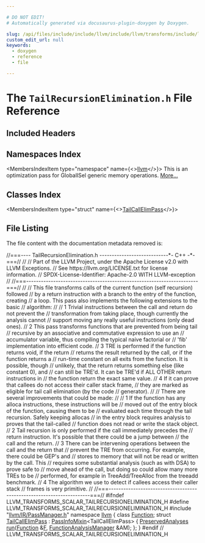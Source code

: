 ```yaml
---

# DO NOT EDIT!
# Automatically generated via docusaurus-plugin-doxygen by Doxygen.

slug: /api/files/include/include/llvm/include/llvm/transforms/include/llvm/transforms/scalar/tailrecursionelimination-h
custom_edit_url: null
keywords:
  - doxygen
  - reference
  - file

---
```





# The `TailRecursionElimination.h` File Reference

<DoxygenPage pluginConfig={pluginConfig}>



## Included Headers

<IncludesList>
<IncludesListItem
  filePath="llvm/IR/PassManager.h"
  permalink="/docs/api/files/include/include/llvm/include/llvm/ir/passmanager-h"
  isLocal="true" />
</IncludesList>

## Namespaces Index

<MembersIndex>

<MembersIndexItem
  type="namespace"
  name={<><a href="/docs/api/namespaces/llvm">llvm</a></>}>
This is an optimization pass for GlobalISel generic memory operations. <a href="/docs/api/namespaces/llvm/#details">More...</a>
</MembersIndexItem>

</MembersIndex>

## Classes Index

<MembersIndex>

<MembersIndexItem
  type="struct"
  name={<><a href="/docs/api/structs/llvm/tailcallelimpass">TailCallElimPass</a></>}>
</MembersIndexItem>

</MembersIndex>


## File Listing

The file content with the documentation metadata removed is:

<ProgramListing>

<Link id="l00001" /><CodeLine lineNumber="1"><span class="doxyHighlightComment">//===---- TailRecursionElimination.h ----------------------------&#42;- C++ -&#42;-===//</span></CodeLine>
<Link id="l00002" /><CodeLine lineNumber="2"><span class="doxyHighlightComment">//</span></CodeLine>
<Link id="l00003" /><CodeLine lineNumber="3"><span class="doxyHighlightComment">// Part of the LLVM Project, under the Apache License v2.0 with LLVM Exceptions.</span></CodeLine>
<Link id="l00004" /><CodeLine lineNumber="4"><span class="doxyHighlightComment">// See https://llvm.org/LICENSE.txt for license information.</span></CodeLine>
<Link id="l00005" /><CodeLine lineNumber="5"><span class="doxyHighlightComment">// SPDX-License-Identifier: Apache-2.0 WITH LLVM-exception</span></CodeLine>
<Link id="l00006" /><CodeLine lineNumber="6"><span class="doxyHighlightComment">//</span></CodeLine>
<Link id="l00007" /><CodeLine lineNumber="7"><span class="doxyHighlightComment">//===----------------------------------------------------------------------===//</span></CodeLine>
<Link id="l00008" /><CodeLine lineNumber="8"><span class="doxyHighlightComment">//</span></CodeLine>
<Link id="l00009" /><CodeLine lineNumber="9"><span class="doxyHighlightComment">// This file transforms calls of the current function (self recursion) followed</span></CodeLine>
<Link id="l00010" /><CodeLine lineNumber="10"><span class="doxyHighlightComment">// by a return instruction with a branch to the entry of the function, creating</span></CodeLine>
<Link id="l00011" /><CodeLine lineNumber="11"><span class="doxyHighlightComment">// a loop.  This pass also implements the following extensions to the basic</span></CodeLine>
<Link id="l00012" /><CodeLine lineNumber="12"><span class="doxyHighlightComment">// algorithm:</span></CodeLine>
<Link id="l00013" /><CodeLine lineNumber="13"><span class="doxyHighlightComment">//</span></CodeLine>
<Link id="l00014" /><CodeLine lineNumber="14"><span class="doxyHighlightComment">//  1 Trivial instructions between the call and return do not prevent the</span></CodeLine>
<Link id="l00015" /><CodeLine lineNumber="15"><span class="doxyHighlightComment">//     transformation from taking place, though currently the analysis cannot</span></CodeLine>
<Link id="l00016" /><CodeLine lineNumber="16"><span class="doxyHighlightComment">//     support moving any really useful instructions (only dead ones).</span></CodeLine>
<Link id="l00017" /><CodeLine lineNumber="17"><span class="doxyHighlightComment">//  2 This pass transforms functions that are prevented from being tail</span></CodeLine>
<Link id="l00018" /><CodeLine lineNumber="18"><span class="doxyHighlightComment">//     recursive by an associative and commutative expression to use an</span></CodeLine>
<Link id="l00019" /><CodeLine lineNumber="19"><span class="doxyHighlightComment">//     accumulator variable, thus compiling the typical naive factorial or</span></CodeLine>
<Link id="l00020" /><CodeLine lineNumber="20"><span class="doxyHighlightComment">//     &#39;fib&#39; implementation into efficient code.</span></CodeLine>
<Link id="l00021" /><CodeLine lineNumber="21"><span class="doxyHighlightComment">//  3 TRE is performed if the function returns void, if the return</span></CodeLine>
<Link id="l00022" /><CodeLine lineNumber="22"><span class="doxyHighlightComment">//     returns the result returned by the call, or if the function returns a</span></CodeLine>
<Link id="l00023" /><CodeLine lineNumber="23"><span class="doxyHighlightComment">//     run-time constant on all exits from the function.  It is possible, though</span></CodeLine>
<Link id="l00024" /><CodeLine lineNumber="24"><span class="doxyHighlightComment">//     unlikely, that the return returns something else (like constant 0), and</span></CodeLine>
<Link id="l00025" /><CodeLine lineNumber="25"><span class="doxyHighlightComment">//     can still be TRE&#39;d.  It can be TRE&#39;d if ALL OTHER return instructions in</span></CodeLine>
<Link id="l00026" /><CodeLine lineNumber="26"><span class="doxyHighlightComment">//     the function return the exact same value.</span></CodeLine>
<Link id="l00027" /><CodeLine lineNumber="27"><span class="doxyHighlightComment">//  4 If it can prove that callees do not access their caller stack frame,</span></CodeLine>
<Link id="l00028" /><CodeLine lineNumber="28"><span class="doxyHighlightComment">//     they are marked as eligible for tail call elimination (by the code</span></CodeLine>
<Link id="l00029" /><CodeLine lineNumber="29"><span class="doxyHighlightComment">//     generator).</span></CodeLine>
<Link id="l00030" /><CodeLine lineNumber="30"><span class="doxyHighlightComment">//</span></CodeLine>
<Link id="l00031" /><CodeLine lineNumber="31"><span class="doxyHighlightComment">// There are several improvements that could be made:</span></CodeLine>
<Link id="l00032" /><CodeLine lineNumber="32"><span class="doxyHighlightComment">//</span></CodeLine>
<Link id="l00033" /><CodeLine lineNumber="33"><span class="doxyHighlightComment">//  1 If the function has any alloca instructions, these instructions will be</span></CodeLine>
<Link id="l00034" /><CodeLine lineNumber="34"><span class="doxyHighlightComment">//     moved out of the entry block of the function, causing them to be</span></CodeLine>
<Link id="l00035" /><CodeLine lineNumber="35"><span class="doxyHighlightComment">//     evaluated each time through the tail recursion.  Safely keeping allocas</span></CodeLine>
<Link id="l00036" /><CodeLine lineNumber="36"><span class="doxyHighlightComment">//     in the entry block requires analysis to proves that the tail-called</span></CodeLine>
<Link id="l00037" /><CodeLine lineNumber="37"><span class="doxyHighlightComment">//     function does not read or write the stack object.</span></CodeLine>
<Link id="l00038" /><CodeLine lineNumber="38"><span class="doxyHighlightComment">//  2 Tail recursion is only performed if the call immediately precedes the</span></CodeLine>
<Link id="l00039" /><CodeLine lineNumber="39"><span class="doxyHighlightComment">//     return instruction.  It&#39;s possible that there could be a jump between</span></CodeLine>
<Link id="l00040" /><CodeLine lineNumber="40"><span class="doxyHighlightComment">//     the call and the return.</span></CodeLine>
<Link id="l00041" /><CodeLine lineNumber="41"><span class="doxyHighlightComment">//  3 There can be intervening operations between the call and the return that</span></CodeLine>
<Link id="l00042" /><CodeLine lineNumber="42"><span class="doxyHighlightComment">//     prevent the TRE from occurring.  For example, there could be GEP&#39;s and</span></CodeLine>
<Link id="l00043" /><CodeLine lineNumber="43"><span class="doxyHighlightComment">//     stores to memory that will not be read or written by the call.  This</span></CodeLine>
<Link id="l00044" /><CodeLine lineNumber="44"><span class="doxyHighlightComment">//     requires some substantial analysis (such as with DSA) to prove safe to</span></CodeLine>
<Link id="l00045" /><CodeLine lineNumber="45"><span class="doxyHighlightComment">//     move ahead of the call, but doing so could allow many more TREs to be</span></CodeLine>
<Link id="l00046" /><CodeLine lineNumber="46"><span class="doxyHighlightComment">//     performed, for example in TreeAdd/TreeAlloc from the treeadd benchmark.</span></CodeLine>
<Link id="l00047" /><CodeLine lineNumber="47"><span class="doxyHighlightComment">//  4 The algorithm we use to detect if callees access their caller stack</span></CodeLine>
<Link id="l00048" /><CodeLine lineNumber="48"><span class="doxyHighlightComment">//     frames is very primitive.</span></CodeLine>
<Link id="l00049" /><CodeLine lineNumber="49"><span class="doxyHighlightComment">//</span></CodeLine>
<Link id="l00050" /><CodeLine lineNumber="50"><span class="doxyHighlightComment">//===----------------------------------------------------------------------===//</span></CodeLine>
<Link id="l00051" /><CodeLine lineNumber="51"></CodeLine>
<Link id="l00052" /><CodeLine lineNumber="52"><span class="doxyHighlightPreprocessor">#ifndef LLVM&#95;TRANSFORMS&#95;SCALAR&#95;TAILRECURSIONELIMINATION&#95;H</span></CodeLine>
<Link id="l00053" /><CodeLine lineNumber="53"><span class="doxyHighlightPreprocessor">#define LLVM&#95;TRANSFORMS&#95;SCALAR&#95;TAILRECURSIONELIMINATION&#95;H</span></CodeLine>
<Link id="l00054" /><CodeLine lineNumber="54"></CodeLine>
<Link id="l00055" /><CodeLine lineNumber="55"><span class="doxyHighlightPreprocessor">#include &quot;<a href="/docs/api/files/include/include/llvm/include/llvm/ir/passmanager-h">llvm/IR/PassManager.h</a>&quot;</span></CodeLine>
<Link id="l00056" /><CodeLine lineNumber="56"></CodeLine>
<Link id="l00057" /><CodeLine lineNumber="57"><span class="doxyHighlightKeyword">namespace </span><span class="doxyHighlight"><a href="/docs/api/namespaces/llvm">llvm</a> &#123;</span></CodeLine>
<Link id="l00058" /><CodeLine lineNumber="58"></CodeLine>
<Link id="l00059" /><CodeLine lineNumber="59"><span class="doxyHighlightKeyword">class </span><span class="doxyHighlight"><a href="/docs/api/classes/llvm/function">Function</a>;</span></CodeLine>
<Link id="l00060" /><CodeLine lineNumber="60"></CodeLine>
<Link id="l00061" /><CodeLine lineNumber="61" lineLink="/docs/api/structs/llvm/tailcallelimpass"><span class="doxyHighlightKeyword">struct </span><span class="doxyHighlight"><a href="/docs/api/structs/llvm/tailcallelimpass">TailCallElimPass</a> : <a href="/docs/api/structs/llvm/passinfomixin">PassInfoMixin</a>&lt;TailCallElimPass&gt; &#123;</span></CodeLine>
<Link id="l00062" /><CodeLine lineNumber="62"><span class="doxyHighlight">  <a href="/docs/api/classes/llvm/preservedanalyses">PreservedAnalyses</a> <a href="/docs/api/structs/llvm/tailcallelimpass/#ab754a2815f5333ff5f443593896814dc">run</a>(<a href="/docs/api/classes/llvm/function">Function</a> &amp;<a href="/docs/api/files/lib/lib/support/md5-cpp/#a96d73bbd7af15cb1fc38c3f4a3bd82e9">F</a>, <a href="/docs/api/namespaces/llvm/#adce09a5a0de0e3177eb00e932734af2f">FunctionAnalysisManager</a> &amp;AM);</span></CodeLine>
<Link id="l00063" /><CodeLine lineNumber="63"><span class="doxyHighlight">&#125;;</span></CodeLine>
<Link id="l00064" /><CodeLine lineNumber="64"><span class="doxyHighlight">&#125;</span></CodeLine>
<Link id="l00065" /><CodeLine lineNumber="65"></CodeLine>
<Link id="l00066" /><CodeLine lineNumber="66"><span class="doxyHighlightPreprocessor">#endif </span><span class="doxyHighlightComment">// LLVM&#95;TRANSFORMS&#95;SCALAR&#95;TAILRECURSIONELIMINATION&#95;H</span></CodeLine>

</ProgramListing>


</DoxygenPage>
